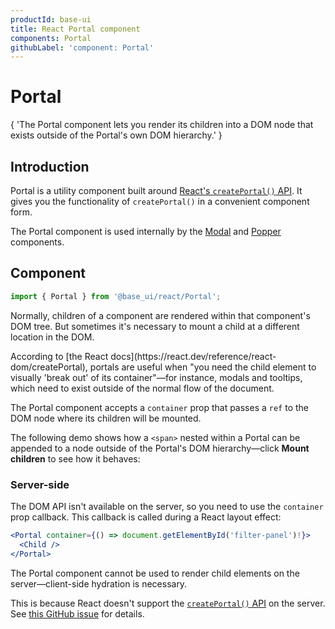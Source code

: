 ```yaml
---
productId: base-ui
title: React Portal component
components: Portal
githubLabel: 'component: Portal'
---
```


# Portal

<Description>
{
  'The Portal component lets you render its children into a DOM node that exists outside of the
  Portal's own DOM hierarchy.'
}
</Description>

<ComponentLinkHeader design={false} />

## Introduction

Portal is a utility component built around [React's `createPortal()` API](https://react.dev/reference/react-dom/createPortal).
It gives you the functionality of `createPortal()` in a convenient component form.

The Portal component is used internally by the [Modal](/base-ui/react-modal/) and [Popper](/base-ui/react-popper/) components.

## Component

```jsx
import { Portal } from '@base_ui/react/Portal';
```

Normally, children of a component are rendered within that component's DOM tree.
But sometimes it's necessary to mount a child at a different location in the DOM.

<Callout type="info">
  According to [the React docs](https://react.dev/reference/react-dom/createPortal), portals are
  useful when "you need the child element to visually 'break out' of its container"—for instance,
  modals and tooltips, which need to exist outside of the normal flow of the document.
</Callout>

The Portal component accepts a `container` prop that passes a `ref` to the DOM node where its children will be mounted.

The following demo shows how a `<span>` nested within a Portal can be appended to a node outside of the Portal's DOM hierarchy—click **Mount children** to see how it behaves:

<Demo demo="SimplePortal" />

### Server-side

The DOM API isn't available on the server, so you need to use the `container` prop callback.
This callback is called during a React layout effect:

```jsx
<Portal container={() => document.getElementById('filter-panel')!}>
  <Child />
</Portal>
```

<Callout type="error">
The Portal component cannot be used to render child elements on the server—client-side hydration is necessary.

This is because React doesn't support the [`createPortal()` API](https://react.dev/reference/react-dom/createPortal) on the server.
See [this GitHub issue](https://github.com/facebook/react/issues/13097) for details.

</Callout>
